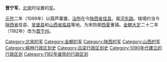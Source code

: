 '''晋宁军'''，[[北宋|北宋]]时设置的[[军_(行政区划)|军]]。

[[元符|元符]]二年（1099年）以葭芦寨置，[[治所|治所]]在今[[陕西省|陕西省]][[佳县|佳县]]。属[[河东路|河东路]]。辖境约当今[[陕西省|陕西省]]佳县、[[吴堡县|吴堡县]]和[[山西省|山西省]][[临县|临县]]等地。为宋防御[[西夏|西夏]]重镇。[[金朝|金朝]][[大定_(金朝)|大定]]二十二年（1182年）改为[[晋宁州_(金朝)|晋宁州]]。 

{{中国古代行政区划小作品}}
[[Category:北宋的军|Category:北宋的军]]
[[Category:金朝的军|Category:金朝的军]]
[[Category:陕西的军|Category:陕西的军]]
[[Category:山西的军|Category:山西的军]]
[[Category:榆林行政区划史|Category:榆林行政区划史]]
[[Category:吕梁行政区划史|Category:吕梁行政区划史]]
[[Category:1090年代建立的行政区划|Category:1090年代建立的行政区划]]
[[Category:1182年废除的行政区划|Category:1182年废除的行政区划]]